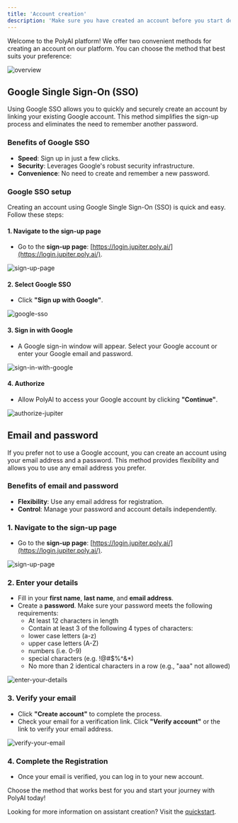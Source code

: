 ```yaml
---
title: 'Account creation'
description: 'Make sure you have created an account before you start development'
---
```


Welcome to the PolyAI platform! We offer two convenient methods for creating an account on our platform. You can choose the method that best suits your preference:

![overview](/images/02-01-01-01-overview.png)

## Google Single Sign-On (SSO)

Using Google SSO allows you to quickly and securely create an account by linking your existing Google account. This method simplifies the sign-up process and eliminates the need to remember another password.

### Benefits of Google SSO
- **Speed**: Sign up in just a few clicks.
- **Security**: Leverages Google's robust security infrastructure.
- **Convenience**: No need to create and remember a new password.

### Google SSO setup

Creating an account using Google Single Sign-On (SSO) is quick and easy. Follow these steps:

#### 1. Navigate to the sign-up page
   - Go to the **sign-up page**: [https://login.jupiter.poly.ai/](https://login.jupiter.poly.ai/).

   ![sign-up-page](/images/02-01-02-01-sign-up-page.png)

#### 2. Select Google SSO
   - Click **"Sign up with Google"**.

   ![google-sso](/images/02-01-02-02-select-google-sso.png)

#### 3. Sign in with Google
   - A Google sign-in window will appear. Select your Google account or enter your Google email and password.

   ![sign-in-with-google](/images/02-01-02-03-sign-in-with-google.png)

#### 4. Authorize
   - Allow PolyAI to access your Google account by clicking **"Continue"**.

   ![authorize-jupiter](/images/02-01-02-04-authorize-jupiter.png)

## Email and password

If you prefer not to use a Google account, you can create an account using your email address and a password. This method provides flexibility and allows you to use any email address you prefer.

### Benefits of email and password
- **Flexibility**: Use any email address for registration.
- **Control**: Manage your password and account details independently.

### 1. Navigate to the sign-up page
   - Go to the **sign-up page**: [https://login.jupiter.poly.ai/](https://login.jupiter.poly.ai/).

   ![sign-up-page](/images/02-01-03-01-sign-up-page.png)

### 2. Enter your details
   - Fill in your **first name**, **last name**, and **email address**.
   - Create a **password**. Make sure your password meets the following requirements:
     - At least 12 characters in length
     - Contain at least 3 of the following 4 types of characters:
     - lower case letters (a-z)
     - upper case letters (A-Z)
     - numbers (i.e. 0-9)
     - special characters (e.g. !@#$%^&*)
     - No more than 2 identical characters in a row (e.g., "aaa" not allowed)

   ![enter-your-details](/images/02-01-03-02-enter-your-details.png)

### 3. Verify your email
   - Click **"Create account"** to complete the process.
   - Check your email for a verification link. Click **"Verify account"** or the link to verify your email address.

   ![verify-your-email](/images/02-01-03-03-verify-your-email.png)

### 4. Complete the Registration
   - Once your email is verified, you can log in to your new account.

Choose the method that works best for you and start your journey with PolyAI today!

Looking for more information on assistant creation? Visit the [quickstart](quickstart).